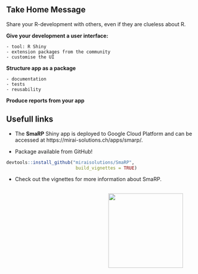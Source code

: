 ## Take Home Message

Share your R-development with others, even if they are clueless about R.

**Give your development a user interface:**

    - tool: R Shiny
    - extension packages from the community
    - customise the UI

**Structure app as a package**

    - documentation
    - tests
    - reusability

**Produce reports from your app**

## Usefull links

* The **SmaRP** Shiny app is deployed to Google Cloud Platform and can be accessed at https://mirai-solutions.ch/apps/smarp/.

* Package available from GitHub!

``` r
devtools::install_github("miraisolutions/SmaRP", 
                          build_vignettes = TRUE)
```

* Check out the vignettes for more information about SmaRP.

<div style="margin-top:30px; margin-right:30px;">
<img src="./SmaRPSticker.png" height="200px !important;"  align="right"/>
</div>
